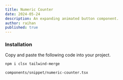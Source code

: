 ```yaml
---
title: Numeric Counter
date: 2024-05-24
description: An expanding animated button component.
author: raihan
published: true
---
```



<ComponentPreview name="numeric-counter-demo" />

<Steps>

### Installation

Copy and paste the following code into your project.

```bash
npm i clsx tailwind-merge
```

```text
components/snippet/numeric-counter.tsx
```

<ComponentSource name="numeric-counter" />

</Steps>





